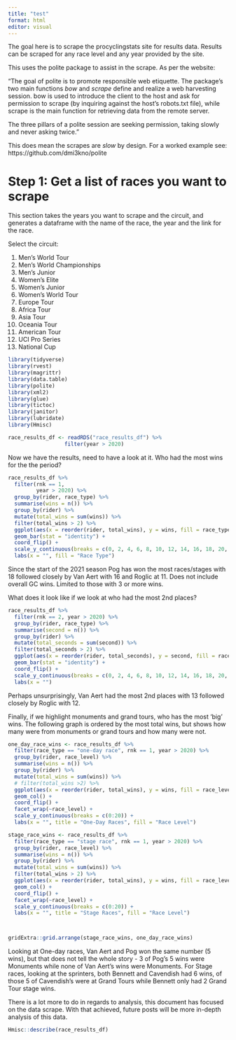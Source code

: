 ```yaml
---
title: "test"
format: html
editor: visual
---
```


The goal here is to scrape the procyclingstats site for results data. Results can be scraped for any race level and any year provided by the site.

This uses the polite package to assist in the scrape. As per the website:

"The goal of polite is to promote responsible web etiquette. The package's two main functions *bow* and *scrape* define and realize a web harvesting session. bow is used to introduce the client to the host and ask for permission to scrape (by inquiring against the host's robots.txt file), while scrape is the main function for retrieving data from the remote server.

The three pillars of a polite session are seeking permission, taking slowly and never asking twice."

This does mean the scrapes are *slow* by design. For a worked example see: https://github.com/dmi3kno/polite

# Step 1: Get a list of races you want to scrape

This section takes the years you want to scrape and the circuit, and generates a dataframe with the name of the race, the year and the link for the race.

Select the circuit:

1.  Men's World Tour
2.  Men's World Championships
3.  Men's Junior
4.  Women's Elite
5.  Women's Junior
6.  Women's World Tour
7.  Europe Tour
8.  Africa Tour
9.  Asia Tour
10. Oceania Tour
11. American Tour
12. UCI Pro Series
13. National Cup

```r
library(tidyverse)
library(rvest)
library(magrittr)
library(data.table)
library(polite)
library(xml2)
library(glue)
library(tictoc)
library(janitor)
library(lubridate)
library(Hmisc)

race_results_df <- readRDS("race_results_df") %>%
                  filter(year > 2020)
```

Now we have the results, need to have a look at it. Who had the most wins for the the period?

```r
race_results_df %>%
  filter(rnk == 1, 
         year > 2020) %>%
  group_by(rider, race_type) %>%
  summarise(wins = n()) %>%
  group_by(rider) %>%
  mutate(total_wins = sum(wins)) %>%
  filter(total_wins > 2) %>%
  ggplot(aes(x = reorder(rider, total_wins), y = wins, fill = race_type)) +
  geom_bar(stat = "identity") +
  coord_flip() +
  scale_y_continuous(breaks = c(0, 2, 4, 6, 8, 10, 12, 14, 16, 18, 20, 22, 24)) +
  labs(x = "", fill = "Race Type")
```

Since the start of the 2021 season Pog has won the most races/stages with 18 followed closely by Van Aert with 16 and Roglic at 11. Does not include overall GC wins. Limited to those with 3 or more wins.

What does it look like if we look at who had the most 2nd places?

```r
race_results_df %>%
  filter(rnk == 2, year > 2020) %>%
  group_by(rider, race_type) %>%
  summarise(second = n()) %>%
  group_by(rider) %>%
  mutate(total_seconds = sum(second)) %>%
  filter(total_seconds > 2) %>%
  ggplot(aes(x = reorder(rider, total_seconds), y = second, fill = race_type)) +
  geom_bar(stat = "identity") +
  coord_flip() +
  scale_y_continuous(breaks = c(0, 2, 4, 6, 8, 10, 12, 14, 16, 18, 20, 22, 24)) +
  labs(x = "")
```

Perhaps unsurprisingly, Van Aert had the most 2nd places with 13 followed closely by Roglic with 12.

Finally, if we highlight monuments and grand tours, who has the most 'big' wins. The following graph is ordered by the most total wins, but shows how many were from monuments or grand tours and how many were not.

```r

one_day_race_wins <- race_results_df %>%
  filter(race_type == "one-day race", rnk == 1, year > 2020) %>%
  group_by(rider, race_level) %>%
  summarise(wins = n()) %>%
  group_by(rider) %>%
  mutate(total_wins = sum(wins)) %>%
  # filter(total_wins >2) %>%
  ggplot(aes(x = reorder(rider, total_wins), y = wins, fill = race_level)) +
  geom_col() +
  coord_flip() +
  facet_wrap(~race_level) +
  scale_y_continuous(breaks = c(0:20)) +
  labs(x = "", title = "One-Day Races", fill = "Race Level")

stage_race_wins <- race_results_df %>%
  filter(race_type == "stage race", rnk == 1, year > 2020) %>%
  group_by(rider, race_level) %>%
  summarise(wins = n()) %>%
  group_by(rider) %>%
  mutate(total_wins = sum(wins)) %>%
  filter(total_wins > 2) %>%
  ggplot(aes(x = reorder(rider, total_wins), y = wins, fill = race_level)) +
  geom_col() +
  coord_flip() +
  facet_wrap(~race_level) +
  scale_y_continuous(breaks = c(0:20)) +
  labs(x = "", title = "Stage Races", fill = "Race Level")



gridExtra::grid.arrange(stage_race_wins, one_day_race_wins)
```

Looking at One-day races, Van Aert and Pog won the same number (5 wins), but that does not tell the whole story - 3 of Pog's 5 wins were Monuments while none of Van Aert's wins were Monuments. For Stage races, looking at the sprinters, both Bennett and Cavendish had 6 wins, of those 5 of Cavendish's were at Grand Tours while Bennett only had 2 Grand Tour stage wins.

There is a lot more to do in regards to analysis, this document has focused on the data scrape. With that achieved, future posts will be more in-depth analysis of this data.

```r
Hmisc::describe(race_results_df)
```
